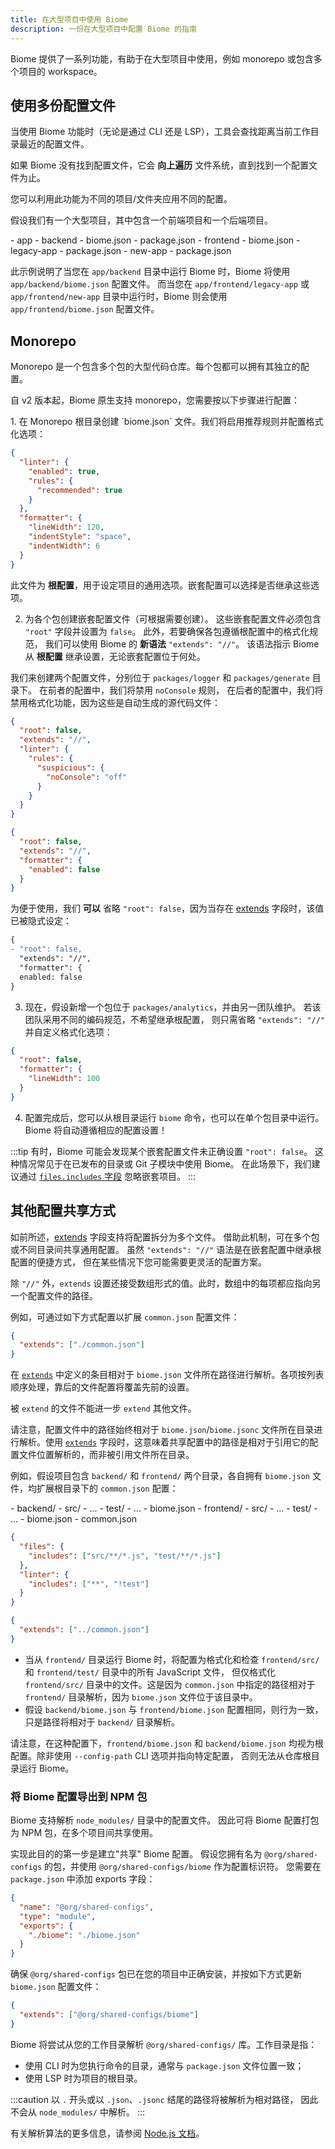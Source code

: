 ```yaml
---
title: 在大型项目中使用 Biome
description: 一份在大型项目中配置 Biome 的指南
---
```



Biome 提供了一系列功能，有助于在大型项目中使用，例如 monorepo 或包含多个项目的 workspace。

## 使用多份配置文件

当使用 Biome 功能时（无论是通过 CLI 还是 LSP），工具会查找距离当前工作目录最近的配置文件。

如果 Biome 没有找到配置文件，它会 **向上遍历** 文件系统，直到找到一个配置文件为止。

您可以利用此功能为不同的项目/文件夹应用不同的配置。

假设我们有一个大型项目，其中包含一个前端项目和一个后端项目。

<FileTree>
- app
  - backend
    - biome.json
    - package.json
  - frontend
    - biome.json
    - legacy-app
      - package.json
    - new-app
      - package.json
</FileTree>

此示例说明了当您在 `app/backend` 目录中运行 Biome 时，Biome 将使用 `app/backend/biome.json` 配置文件。
而当您在 `app/frontend/legacy-app` 或 `app/frontend/new-app` 目录中运行时，Biome 则会使用 `app/frontend/biome.json` 配置文件。

## Monorepo

Monorepo 是一个包含多个包的大型代码仓库。每个包都可以拥有其独立的配置。

自 v2 版本起，Biome 原生支持 monorepo，您需要按以下步骤进行配置：

<Steps>
1. 在 Monorepo 根目录创建 `biome.json` 文件。我们将启用推荐规则并配置格式化选项：

  ```json title="biome.json"
  {
    "linter": {
      "enabled": true,
      "rules": {
        "recommended": true
      }
    },
    "formatter": {
      "lineWidth": 120,
      "indentStyle": "space",
      "indentWidth": 6
    }
  }
  ```
  
  此文件为 **根配置**，用于设定项目的通用选项。嵌套配置可以选择是否继承这些选项。

2. 为各个包创建嵌套配置文件（可根据需要创建）。
  这些嵌套配置文件必须包含 `"root"` 字段并设置为 `false`。
  此外，若要确保各包遵循根配置中的格式化规范，
  我们可以使用 Biome 的 **新语法** `"extends": "//"`。
  该语法指示 Biome 从 **根配置** 继承设置，无论嵌套配置位于何处。
  
  我们来创建两个配置文件，分别位于 `packages/logger` 和 `packages/generate` 目录下。
  在前者的配置中，我们将禁用 `noConsole` 规则，
  在后者的配置中，我们将禁用格式化功能，因为这些是自动生成的源代码文件：

  ```json title="packages/logger/biome.json"
  {
    "root": false,
    "extends": "//",
    "linter": {
      "rules": {
        "suspicious": {
          "noConsole": "off"
        }
      }
    }
  }
  ```

  ```json title="packages/generate/biome.json"
  {
    "root": false,
    "extends": "//",
    "formatter": {
      "enabled": false
    }
  }
  ```

  为便于使用，我们 **可以** 省略 `"root": false`，因为当存在 [extends](/zh-cn/reference/configuration/#extends) 字段时，该值已被隐式设定：

  ```diff title="packages/generate/biome.json"
  {
  - "root": false,
    "extends": "//",
    "formatter": {
    enabled: false
  }
  ```

3. 现在，假设新增一个包位于 `packages/analytics`，并由另一团队维护。
  若该团队采用不同的编码规范，不希望继承根配置，
  则只需省略 `"extends": "//"` 并自定义格式化选项：

  ```json title="packages/analytics/biome.json"
  {
    "root": false,
    "formatter": {
      "lineWidth": 100
    }
  }
  ```

4. 配置完成后，您可以从根目录运行 `biome` 命令，也可以在单个包目录中运行。
  Biome 将自动遵循相应的配置设置！
</Steps>

:::tip
有时，Biome 可能会发现某个嵌套配置文件未正确设置 `"root": false`。
这种情况常见于在已发布的目录或 Git 子模块中使用 Biome。
在此场景下，我们建议通过 [`files.includes` 字段](/zh-cn/reference/configuration/#filesincludes) 忽略嵌套项目。
:::

## 其他配置共享方式

如前所述，[extends](/zh-cn/reference/configuration/#extends) 字段支持将配置拆分为多个文件。
借助此机制，可在多个包或不同目录间共享通用配置。
虽然 `"extends": "//"` 语法是在嵌套配置中继承根配置的便捷方式，
但在某些情况下您可能需要更灵活的配置方案。

除 `"//"` 外，`extends` 设置还接受数组形式的值。此时，数组中的每项都应指向另一个配置文件的路径。

例如，可通过如下方式配置以扩展 `common.json` 配置文件：

```json title="biome.json"
{
  "extends": ["./common.json"]
}
```

在 [`extends`](/zh-cn/reference/configuration/#extends) 中定义的条目相对于 `biome.json` 文件所在路径进行解析。各项按列表顺序处理，靠后的文件配置将覆盖先前的设置。

被 `extend` 的文件不能进一步 `extend` 其他文件。

请注意，配置文件中的路径始终相对于 `biome.json`/`biome.jsonc` 文件所在目录进行解析。使用 [`extends`](/zh-cn/reference/configuration/#extends) 字段时，这意味着共享配置中的路径是相对于引用它的配置文件位置解析的，而非被引用文件所在目录。

例如，假设项目包含 `backend/` 和 `frontend/` 两个目录，各自拥有 `biome.json` 文件，均扩展根目录下的 `common.json` 配置：

<FileTree>
- backend/
  - src/
    - ...
  - test/
    - ...
  - biome.json
- frontend/
  - src/
    - ...
  - test/
    - ...
  - biome.json
- common.json
</FileTree>

```json title="common.json"
{
  "files": {
    "includes": ["src/**/*.js", "test/**/*.js"]
  },
  "linter": {
    "includes": ["**", "!test"]
  }
}
```

```json title="frontend/biome.json"
{
  "extends": ["../common.json"]
}
```

- 当从 `frontend/` 目录运行 Biome 时，将配置为格式化和检查 `frontend/src/` 和 `frontend/test/` 目录中的所有 JavaScript 文件，
  但仅格式化 `frontend/src/` 目录中的文件。这是因为 `common.json` 中指定的路径相对于 `frontend/` 目录解析，因为 `biome.json` 文件位于该目录中。
- 假设 `backend/biome.json` 与 `frontend/biome.json` 配置相同，则行为一致，只是路径将相对于 `backend/` 目录解析。

请注意，在这种配置下，`frontend/biome.json` 和 `backend/biome.json` 均视为根配置。除非使用 `--config-path` CLI 选项并指向特定配置，
否则无法从仓库根目录运行 Biome。

### 将 Biome 配置导出到 NPM 包

Biome 支持解析 `node_modules/` 目录中的配置文件。
因此可将 Biome 配置打包为 NPM 包，在多个项目间共享使用。

实现此目的的第一步是建立"共享" Biome 配置。
假设您拥有名为 `@org/shared-configs` 的包，并使用 `@org/shared-configs/biome` 作为配置标识符。
您需要在 `package.json` 中添加 exports 字段：

```json title="package.json" ins={5,3}
{
  "name": "@org/shared-configs",
  "type": "module",
  "exports": {
    "./biome": "./biome.json"
  }
}
```

确保 `@org/shared-configs` 包已在您的项目中正确安装，并按如下方式更新 `biome.json` 配置文件：

```json title="biome.json"
{
  "extends": ["@org/shared-configs/biome"]
}
```

Biome 将尝试从您的工作目录解析 `@org/shared-configs/` 库。工作目录是指：

- 使用 CLI 时为您执行命令的目录，通常与 `package.json` 文件位置一致；
- 使用 LSP 时为项目的根目录。

:::caution
以 `.` 开头或以 `.json`、`.jsonc` 结尾的路径将被解析为相对路径，
因此不会从 `node_modules/` 中解析。
:::

有关解析算法的更多信息，请参阅 [Node.js 文档](https://nodejs.org/api/esm.html#resolution-and-loading-algorithm)。

